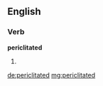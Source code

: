 ==English==

===Verb===
'''periclitated'''

# {{past of|periclitate}}

[[de:periclitated]]
[[mg:periclitated]]